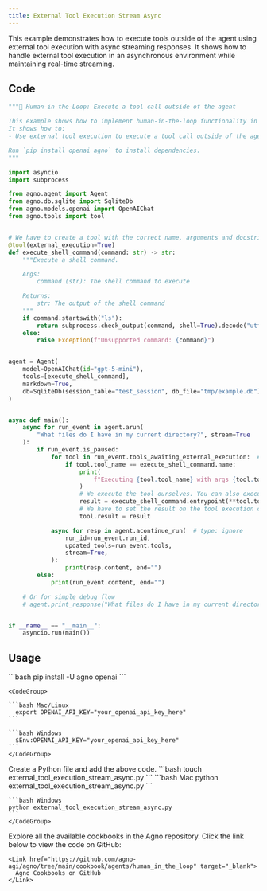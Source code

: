 ```yaml
---
title: External Tool Execution Stream Async
---
```


This example demonstrates how to execute tools outside of the agent using external tool execution with async streaming responses. It shows how to handle external tool execution in an asynchronous environment while maintaining real-time streaming.

## Code

```python external_tool_execution_stream_async.py
"""🤝 Human-in-the-Loop: Execute a tool call outside of the agent

This example shows how to implement human-in-the-loop functionality in your Agno tools.
It shows how to:
- Use external tool execution to execute a tool call outside of the agent

Run `pip install openai agno` to install dependencies.
"""

import asyncio
import subprocess

from agno.agent import Agent
from agno.db.sqlite import SqliteDb
from agno.models.openai import OpenAIChat
from agno.tools import tool


# We have to create a tool with the correct name, arguments and docstring for the agent to know what to call.
@tool(external_execution=True)
def execute_shell_command(command: str) -> str:
    """Execute a shell command.

    Args:
        command (str): The shell command to execute

    Returns:
        str: The output of the shell command
    """
    if command.startswith("ls"):
        return subprocess.check_output(command, shell=True).decode("utf-8")
    else:
        raise Exception(f"Unsupported command: {command}")


agent = Agent(
    model=OpenAIChat(id="gpt-5-mini"),
    tools=[execute_shell_command],
    markdown=True,
    db=SqliteDb(session_table="test_session", db_file="tmp/example.db"),
)


async def main():
    async for run_event in agent.arun(
        "What files do I have in my current directory?", stream=True
    ):
        if run_event.is_paused:
            for tool in run_event.tools_awaiting_external_execution:  # type: ignore
                if tool.tool_name == execute_shell_command.name:
                    print(
                        f"Executing {tool.tool_name} with args {tool.tool_args} externally"
                    )
                    # We execute the tool ourselves. You can also execute something completely external here.
                    result = execute_shell_command.entrypoint(**tool.tool_args)  # type: ignore
                    # We have to set the result on the tool execution object so that the agent can continue
                    tool.result = result

            async for resp in agent.acontinue_run(  # type: ignore
                run_id=run_event.run_id,
                updated_tools=run_event.tools,
                stream=True,
            ):
                print(resp.content, end="")
        else:
            print(run_event.content, end="")

    # Or for simple debug flow
    # agent.print_response("What files do I have in my current directory?", stream=True)


if __name__ == "__main__":
    asyncio.run(main())
```

## Usage

<Steps>
  <Snippet file="create-venv-step.mdx" />

  <Step title="Install libraries">
    ```bash
    pip install -U agno openai
    ```
  </Step>

  <Step title="Export your OpenAI API key">

    <CodeGroup>

    ```bash Mac/Linux
      export OPENAI_API_KEY="your_openai_api_key_here"
    ```

    ```bash Windows
      $Env:OPENAI_API_KEY="your_openai_api_key_here"
    ```
    </CodeGroup> 
  </Step>

  <Step title="Create a Python file">
    Create a Python file and add the above code.
    ```bash
    touch external_tool_execution_stream_async.py
    ```
  </Step>

  <Step title="Run Agent">
    <CodeGroup>
    ```bash Mac
    python external_tool_execution_stream_async.py
    ```
    
    ```bash Windows  
    python external_tool_execution_stream_async.py
    ```
    </CodeGroup>
  </Step>

  <Step title="Find All Cookbooks">
    Explore all the available cookbooks in the Agno repository. Click the link below to view the code on GitHub:

    <Link href="https://github.com/agno-agi/agno/tree/main/cookbook/agents/human_in_the_loop" target="_blank">
      Agno Cookbooks on GitHub
    </Link>
  </Step>
</Steps>